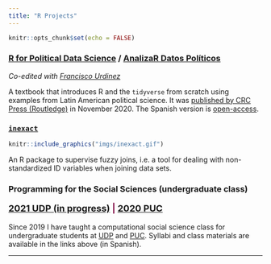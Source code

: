 ---
title: "R Projects"
---

```{r setup, include=FALSE}
knitr::opts_chunk$set(echo = FALSE)
```

### [R for Political Data Science](https://www.routledge.com/R-for-Political-Data-Science-A-Practical-Guide/Urdinez-Cruz/p/book/9780367818890) / [AnalizaR Datos Políticos](https://arcruz0.github.io/libroadp/)

*Co-edited with [Francisco Urdinez](https://www.furdinez.com)* 

A textbook that introduces R and the `tidyverse` from scratch using examples from Latin American political science. It was [published by CRC Press (Routledge)](https://www.routledge.com/R-for-Political-Data-Science-A-Practical-Guide/Urdinez-Cruz/p/book/9780367818890) in November 2020. The Spanish version is [open-access](https://arcruz0.github.io/libroadp/).

### [`inexact`](https://www.github.com/arcruz0/inexact)

```{r, echo=F, out.width="65%", fig.align="center"}
knitr::include_graphics("imgs/inexact.gif")
```

An R package to supervise fuzzy joins, i.e. a tool for dealing with non-standardized ID variables when joining data sets.

### Programming for the Social Sciences (undergraduate class)

<p style="font-size: 18px; color: #85144b; font-weight: 700;"> [2021 UDP (in progress)](https://arcruz0.github.io/r-udp-2021/) | [2020 PUC](https://arcruz0.github.io/r-uc-2020/)</p>

Since 2019 I have taught a computational social science class for undergraduate students at [UDP](https://socialesehistoria.udp.cl/carreras/ciencia-politica/) and [PUC](http://cienciapolitica.uc.cl/). Syllabi and class materials are available in the links above (in Spanish).

<hr>